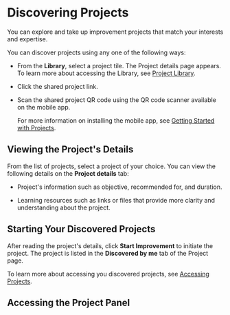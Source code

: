 
# Discovering Projects

You can explore and take up improvement projects that match your interests and expertise.

You can discover projects using any one of the following ways:

* From the **Library**, select a project tile. The Project details page appears. To learn more about accessing the Library, see <a href="projectlibrary">Project Library</a>.

* Click the shared project link.

* Scan the shared project QR code using the QR code scanner available on the mobile app.

    <Admonition type="info">
    <p>For more information on installing the mobile app, see <a href="gettingstarted">Getting Started with Projects</a>.</p>
    </Admonition>

## Viewing the Project's Details

From the list of projects, select a project of your choice. You can view the following details on the **Project details** tab:

* Project's information such as objective, recommended for, and duration.

* Learning resources such as links or files that provide more clarity and understanding about the project.

## Starting Your Discovered Projects

After reading the project's details, click **Start Improvement** to initiate the project. The project is listed in the **Discovered by me** tab of the Project page.

<Admonition type="info">
<p>To learn more about accessing you discovered projects, see <a href="accessprojects">Accessing Projects</a>.</p>
</Admonition>

## Accessing the Project Panel

<ProjectPanel />
